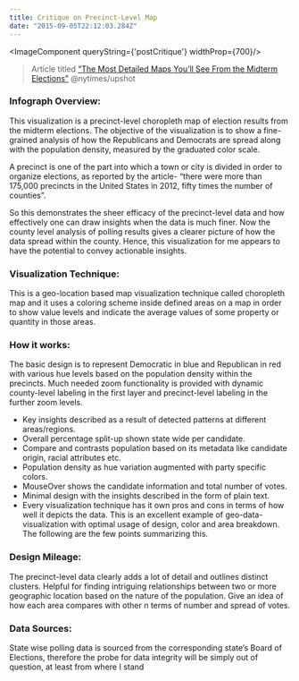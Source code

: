 ```yaml
---
title: Critique on Precinct-Level Map
date: "2015-09-05T22:12:03.284Z"
---
```


<ImageComponent queryString={'postCritique'} widthProp={700}/>

 > Article titled [“The Most Detailed Maps You’ll See From the Midterm Elections”](https://www.nytimes.com/interactive/2014/11/04/upshot/senate-maps.html) @nytimes/upshot

### Infograph Overview:
This visualization is a precinct-level choropleth map of election results from the midterm elections. 
The objective of the visualization is to show a fine-grained analysis of how the Republicans and 
Democrats are spread along with the population density, measured by the graduated color scale.

A precinct is one of the part into which a town or city is divided in order to organize elections, 
as reported by the article- “there were more than 175,000 precincts in the United States in 2012, 
fifty times the number of counties”.

So this demonstrates the sheer efficacy of the precinct-level data and how effectively one can draw insights 
when the data is much finer. Now the county level analysis of polling results gives a clearer picture of how 
the data spread within the county. 
Hence, this visualization for me appears to have the potential to convey actionable insights.

### Visualization Technique:
This is a geo-location based map visualization technique called choropleth map and it uses a 
coloring scheme inside defined areas on a map in order to show value levels and indicate the average 
values of some property or quantity in those areas.

### How it works:
The basic design is to represent Democratic in blue and Republican in red with various hue levels 
based on the population density within the precincts. Much needed zoom functionality is provided with 
dynamic county-level labeling in the first layer and precinct-level labeling in the further zoom levels.

- Key insights described as a result of detected patterns at different areas/regions.
- Overall percentage split-up shown state wide per candidate.
- Compare and contrasts population based on its metadata like candidate origin, racial attributes etc.
- Population density as hue variation augmented with party specific colors.
- MouseOver shows the candidate information and total number of votes.
- Minimal design with the insights described in the form of plain text.
- Every visualization technique has it own pros and cons in terms of how well it 
depicts the data. This is an excellent example of geo-data-visualization with optimal 
usage of design, color and area breakdown. The following are the few points summarizing this.

### Design Mileage:
The precinct-level data clearly adds a lot of detail and outlines distinct clusters. 
Helpful for finding intriguing relationships between two or more geographic location 
based on the nature of the population. Give an idea of how each area compares with other 
n terms of number and spread of votes.

### Data Sources:
State wise polling data is sourced from the corresponding state’s Board of Elections, 
therefore the probe for data integrity will be simply out of question, at least from where 
I stand

